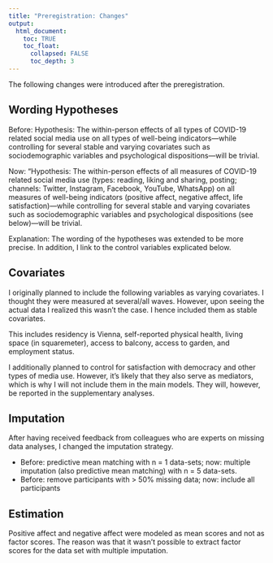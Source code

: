 ```yaml
---
title: "Preregistration: Changes"
output:
  html_document:
    toc: TRUE
    toc_float:
      collapsed: FALSE
      toc_depth: 3
---
```

  
The following changes were introduced after the preregistration.

## Wording Hypotheses

Before: Hypothesis: The within-person effects of all types of COVID-19 related social media use on all types of well-being indicators---while controlling for several stable and varying covariates such as sociodemographic variables and psychological dispositions---will be trivial.

Now: "Hypothesis: The within-person effects of all measures of COVID-19 related social media use (types: reading, liking and sharing, posting; channels: Twitter, Instagram, Facebook, YouTube, WhatsApp) on all measures of well-being indicators (positive affect, negative affect, life satisfaction)---while controlling for several stable and varying covariates such as sociodemographic variables and psychological dispositions (see below)---will be trivial.

Explanation: The wording of the hypotheses was extended to be more precise. In addition, I link to the control variables explicated below.

## Covariates

I originally planned to include the following variables as varying covariates. I thought they were measured at several/all waves. However, upon seeing the actual data I realized this wasn't the case. I hence included them as stable covariates.

This includes residency is Vienna, self-reported physical health, living space (in squaremeter), access to balcony, access to garden, and employment status.

I additionally planned to control for satisfaction with democracy and other types of media use. However, it's likely that they also serve as mediators, which is why I will not include them in the main models. They will, however, be reported in the supplementary analyses.


## Imputation

After having received feedback from colleagues who are experts on missing data analyses, I changed the imputation strategy.

- Before: predictive mean matching with n = 1 data-sets; now: multiple imputation (also predictive mean matching) with n = 5 data-sets.
- Before: remove participants with > 50% missing data; now: include all participants

## Estimation

Positive affect and negative affect were modeled as mean scores and not as factor scores. The reason was that it wasn't possible to extract factor scores for the data set with multiple imputation.